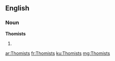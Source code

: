 ==English==

===Noun===
'''Thomists'''

# {{plural of|Thomist}}

[[ar:Thomists]]
[[fr:Thomists]]
[[ku:Thomists]]
[[mg:Thomists]]